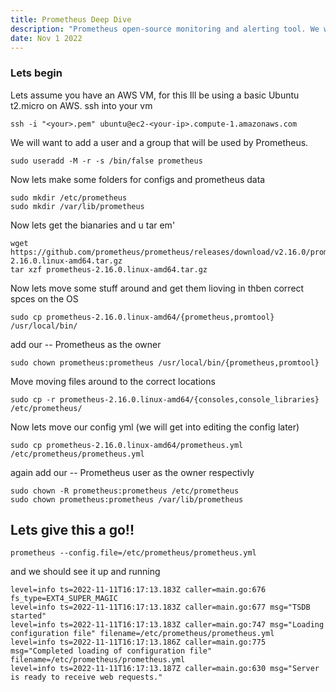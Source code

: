 ```yaml
---
title: Prometheus Deep Dive
description: "Prometheus open-source monitoring and alerting tool. We will discuss how to install, configure, and run the various components of the Prometheus ecosystem."
date: Nov 1 2022
---
```


### Lets begin


Lets assume you have an AWS VM, for this Ill be using a basic Ubuntu t2.micro on AWS.
ssh into your vm 

````
ssh -i "<your>.pem" ubuntu@ec2-<your-ip>.compute-1.amazonaws.com
````

We will want to add a user and a group that will be used by Prometheus.

```
sudo useradd -M -r -s /bin/false prometheus
```

Now lets make some folders for configs and prometheus data
```
sudo mkdir /etc/prometheus 
sudo mkdir /var/lib/prometheus
```
 Now lets get the bianaries and u tar em'

 ```
 wget https://github.com/prometheus/prometheus/releases/download/v2.16.0/prometheus-2.16.0.linux-amd64.tar.gz
 tar xzf prometheus-2.16.0.linux-amd64.tar.gz 
 ```

 Now lets move some stuff around and get them lioving in thben correct spces on the OS
 ```
sudo cp prometheus-2.16.0.linux-amd64/{prometheus,promtool} /usr/local/bin/
 ```

 add our -- Prometheus as the owner 
 ```
 sudo chown prometheus:prometheus /usr/local/bin/{prometheus,promtool}
 ```

 Move moving files around to the correct locations
 ```
 sudo cp -r prometheus-2.16.0.linux-amd64/{consoles,console_libraries} /etc/prometheus/
 ```

 Now lets move our config yml (we will get into editing the config later)
 ```
 sudo cp prometheus-2.16.0.linux-amd64/prometheus.yml /etc/prometheus/prometheus.yml
 ```

 again add our -- Prometheus user as the owner respectivly 
 ```
 sudo chown -R prometheus:prometheus /etc/prometheus
 sudo chown prometheus:prometheus /var/lib/prometheus
 ```

 ## Lets give this a go!!

 ```
prometheus --config.file=/etc/prometheus/prometheus.yml
 ```
 and we should see it up and running
 ```
level=info ts=2022-11-11T16:17:13.183Z caller=main.go:676 fs_type=EXT4_SUPER_MAGIC
level=info ts=2022-11-11T16:17:13.183Z caller=main.go:677 msg="TSDB started"
level=info ts=2022-11-11T16:17:13.183Z caller=main.go:747 msg="Loading configuration file" filename=/etc/prometheus/prometheus.yml
level=info ts=2022-11-11T16:17:13.186Z caller=main.go:775 msg="Completed loading of configuration file" filename=/etc/prometheus/prometheus.yml
level=info ts=2022-11-11T16:17:13.187Z caller=main.go:630 msg="Server is ready to receive web requests."
 ```